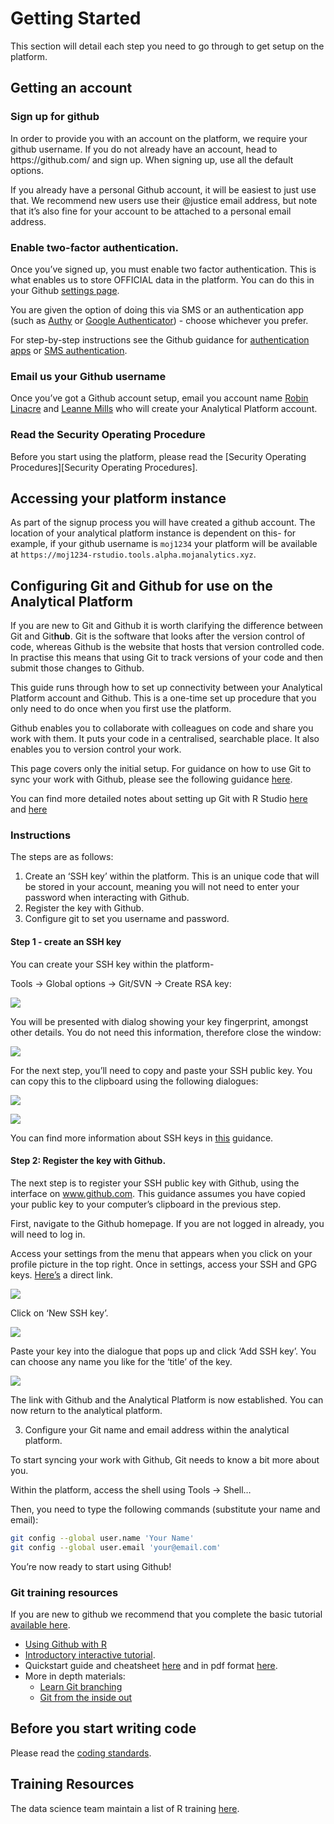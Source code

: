 # Getting Started

This section will detail each step you need to go through to get setup on the  platform.

## Getting an account
### Sign up for github
In order to provide you with an account on the platform, we require your github username. If you do not already have an account, head to https://github.com/ and sign up. When signing up, use all the default options.

If you already have a personal Github account, it will be easiest to just use that. We recommend new users use their @justice email address, but note that it’s also fine for your account to be attached to a personal email address.

### Enable two-factor authentication.
Once you’ve signed up, you must enable two factor authentication. This is what enables us to store OFFICIAL data in the platform. You can do this in your Github [settings page](https://github.com/settings/security).

You are given the option of doing this via SMS or an authentication app (such as [Authy](https://authy.com/download/) or [Google Authenticator](https://support.google.com/accounts/answer/1066447?hl=en)) - choose whichever you prefer.

For step-by-step instructions see the Github guidance for [authentication apps](https://help.github.com/articles/configuring-two-factor-authentication-via-a-totp-mobile-app/) or [SMS authentication](https://help.github.com/articles/configuring-two-factor-authentication-via-text-message/).

### Email us your Github username

Once you've got a Github account setup, email you account name [Robin Linacre](mailto:Robin.Linacre@justice.gsi.gov.uk) and [Leanne Mills](mailto:leanne.mills@digital.justice.gov.uk) who will create your Analytical Platform account.

### Read the Security Operating Procedure

Before you start using the platform, please read the [Security Operating Procedures][Security Operating Procedures].  

## Accessing your platform instance

As part of the signup process you will have created a github account. The location of your analytical platform instance is dependent on this- for example, if your github username is `moj1234` your platform will be available at `https://moj1234-rstudio.tools.alpha.mojanalytics.xyz`.

##  Configuring Git and Github for use on the Analytical Platform

If you are new to Git and Github it is worth clarifying the difference between Git and Git**hub**. Git is the software that looks after the version control of code, whereas Github is the website that hosts that version controlled code. In practise this means that using Git to track versions of your code and then submit those changes to Github.

This guide runs through how to set up connectivity between your Analytical Platform account and Github.  This is a one-time set up procedure that you only need to do once when you first use the platform.

Github enables you to collaborate with colleagues on code and share you work with them.  It puts your code in a centralised, searchable place. It also enables you to version control your work.  

This page covers only the initial setup.  For guidance on how to use Git to sync your work with Github, please see the following guidance [here](http://r-pkgs.had.co.nz/git.html#git-rstudio).

You can find more detailed notes about setting up Git with R Studio [here](http://adamwilson.us/RDataScience/GitSSHNotes.html) and [here](https://support.rstudio.com/hc/en-us/articles/200532077-Version-Control-with-Git-and-SVN)

### Instructions

The steps are as follows:

1. Create an 'SSH key' within the platform.  This is an unique code that will be stored in your account, meaning you will not need to enter your password when interacting with Github.
2. Register the key with Github.
3. Configure git to set you username and password.



#### Step 1 - create an SSH key

You can create your SSH key within the platform-  

Tools -> Global options -> Git/SVN -> Create RSA key:

![](images/start/git_create_key.PNG)

You will be presented with dialog showing your key fingerprint, amongst other details.  You do not need this information, therefore close the window:

![](images/start/git_close.PNG)

For the next step, you'll need to copy and paste your SSH public key.  You can copy this to the clipboard using the following dialogues:

![](images/start/git_view_public.PNG)

![](images/start/git-public-key.PNG)

You can find more information about SSH keys in [this](https://help.github.com/articles/connecting-to-github-with-ssh/) guidance.  

#### Step 2:  Register the key with Github.

The next step is to register your SSH public key with Github, using the interface on [www.github.com](https://www.github.com).  This guidance assumes you have copied your public key to your computer's clipboard in the previous step.

First, navigate to the Github homepage.  If you are not logged in already, you will need to log in.

Access your settings from the menu that appears when you click on your profile picture in the top right.  Once in settings, access your SSH and GPG keys.  [Here's](https://github.com/settings/keys) a direct link.

![](images/start/github_settings.PNG)

Click on 'New SSH key'.

![](images/start/github_new_ssh.PNG)

Paste your key into the dialogue that pops up and click 'Add SSH key'. You can choose any name you like for the 'title' of the key.

![](images/start/git_paste_key.PNG)

The link with Github and the Analytical Platform is now established. You can now return to the analytical platform.

3. Configure your Git name and email address within the analytical platform.

To start syncing your work with Github, Git needs to know a bit more about you.

Within the platform, access the shell using Tools -> Shell...

Then, you need to type the following commands (substitute your name and email):

```bash
git config --global user.name 'Your Name'
git config --global user.email 'your@email.com'
```

You're now ready to start using Github!

### Git training resources
If you are new to github we recommend that you complete the basic tutorial [available here](https://try.github.io/levels/1/challenges/1).

- [Using Github with R](http://happygitwithr.com/)
- [Introductory interactive tutorial](https://try.github.io/levels/1/challenges/1).
- Quickstart guide and cheatsheet [here](http://rogerdudler.github.io/git-guide/) and in pdf format  [here](http://rogerdudler.github.io/git-guide/files/git_cheat_sheet.pdf).
- More in depth materials:
    - [Learn Git branching](http://learngitbranching.js.org/)
    - [Git from the inside out](https://maryrosecook.com/blog/post/git-from-the-inside-out)


## Before you start writing code
Please read the [coding standards](https://github.com/moj-analytical-services/our-coding-standards).

## Training Resources
The data science team maintain a list of R training [here](https://docs.google.com/document/d/1R4hBMf26T9HEnCdVz56PpZhwiCv5RhberYL3BxOSKsA/edit#heading=h.3iqas7tttbbd).
